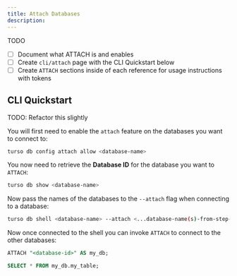 ```yaml
---
title: Attach Databases
description:
---
```


TODO

- [ ] Document what ATTACH is and enables
- [ ] Create `cli/attach` page with the CLI Quickstart below
- [ ] Create `ATTACH` sections inside of each reference for usage instructions with tokens

## CLI Quickstart

TODO: Refactor this slightly

<Steps>

<Step title="Enable attach on required databases">

You will first need to enable the `attach` feature on the databases you want to connect to:

```bash
turso db config attach allow <database-name>
```

</Step>

<Step title="Retrieve database ID">

You now need to retrieve the **Database ID** for the database you want to `ATTACH`:

```bash
turso db show <database-name>
```

</Step>

<Step title="Connect to any database with attach">

Now pass the names of the databases to the `--attach` flag when connecting to a database:

```bash
turso db shell <database-name> --attach <...database-name(s)-from-step-1>
```

</Step>

<Step title="Invoke ATTACH inside the shell">

Now once connected to the shell you can invoke `ATTACH` to connect to the other databases:

```sql
ATTACH "<database-id>" AS my_db;
```

</Step>

<Step title="Query from an attached database">

```sql
SELECT * FROM my_db.my_table;
```

</Step>

</Steps>
